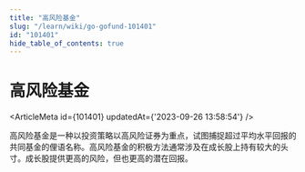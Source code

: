 ```yaml
---
title: "高风险基金"
slug: "/learn/wiki/go-gofund-101401"
id: "101401"
hide_table_of_contents: true
---
```



# 高风险基金

<ArticleMeta id={101401} updatedAt={'2023-09-26 13:58:54'} />
<div className='border-solid border-b border-t-0 my-4 border-[var(--ifm-color-gray-300)]' />

高风险基金是一种以投资策略以高风险证券为重点，试图捕捉超过平均水平回报的共同基金的俚语名称。高风险基金的积极方法通常涉及在成长股上持有较大的头寸。成长股提供更高的风险，但也更高的潜在回报。
